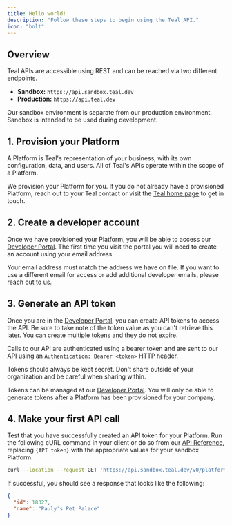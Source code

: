 ```yaml
---
title: Hello world!
description: "Follow these steps to begin using the Teal API."
icon: "bolt"
---
```


<Snippet file="needs_updating.mdx" />

## Overview

Teal APIs are accessible using REST and can be reached via two different endpoints.

- **Sandbox:** `https://api.sandbox.teal.dev`
- **Production:** `https://api.teal.dev`

Our sandbox environment is separate from our production environment. Sandbox is intended to be used during development.

## 1. Provision your Platform

A Platform is Teal's representation of your business, with its own configuration, data, and users. All of Teal's APIs operate within the scope of a Platform.

We provision your Platform for you. If you do not already have a provisioned Platform, reach out to your Teal contact or visit the [Teal home page](https://teal.dev) to get in touch.

## 2. Create a developer account

Once we have provisioned your Platform, you will be able to access our [Developer Portal](https://developer.teal.dev/). The first time you visit the portal you will need to create an account using your email address.

<Note>
  Your email address must match the address we have on file. If you want to use a
  different email for access or add additional developer emails, please reach
  out to us.
</Note>

## 3. Generate an API token

Once you are in the [Developer Portal](https://developer.teal.dev/), you can create API tokens to access the API. 
Be sure to take note of the token value as you can't retrieve this later. You can create multiple tokens and they do not expire.

Calls to our API are authenticated using a bearer token and are sent to our API using an `Authentication: Bearer <token>` HTTP header.

<Warning>
  Tokens should always be kept secret. Don't share outside of your organization
  and be careful when sharing within.
</Warning>

Tokens can be managed at our [Developer Portal](https://developer.teal.dev/). You will only be able to generate tokens after a Platform has been provisioned for your company.

## 4. Make your first API call

Test that you have successfully created an API token for your Platform. Run the following cURL command in your client or do so from our [API Reference](/api-reference/authentication), replacing `{API token}` with the appropriate values for your sandbox Platform.

```bash Shell
curl --location --request GET 'https://api.sandbox.teal.dev/v0/platform' --header 'Authorization: Bearer {API token}'
```

If successful, you should see a response that looks like the following:

```json JSON
{
  "id": 18327,
  "name": "Pauly's Pet Palace"
}
```
